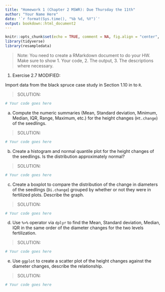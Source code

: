 ```yaml
---
title: "Homework 1 (Chapter 2 MSWR): Due Thursday the 11th"
author: "Your Name Here"
date: '`r format(Sys.time(), "%b %d, %Y")`'
output: bookdown::html_document2
---
```


```r
knitr::opts_chunk$set(echo = TRUE, comment = NA, fig.align = "center", warning = FALSE, message = FALSE)
library(tidyverse)
library(resampledata)
```

> Note: You need to create a RMarkdown document to do your HW. Make sure to show 
  1. Your code,
  2. The output, 
  3. The descriptions where necessary.


1) Exercise 2.7 MODIFIED:

Import data from the black spruce case study in Section 1.10 in to `R`.

> SOLUTION: 

```r
# Your code goes here

```

a) Compute the numeric summaries (Mean, Standard deviation, Minimum, Median, IQR, Range, Maximum, etc.) for the height changes (`Ht.change`) of the seedlings.

> SOLUTION: 

```r
# Your code goes here

```


b) Create a histogram and normal quantile plot for the height changes of the seedlings. Is the distribution approximately normal?

> SOLUTION: 

```r
# Your code goes here

```


c) Create a boxplot to compare the distribution of the change in diameters of the seedlings (`Di.change`) grouped by whether or not they were in fertilized plots. Describe the graph.

> SOLUTION: 

```r
# Your code goes here

```

d) Use `%>%` operator via `dplyr` to find the Mean, Standard deviation, Median, IQR in the same order of the diameter changes for the two levels fertilization.

> SOLUTION: 

```r
# Your code goes here

```

e) Use `ggplot` to create a scatter  plot of the height changes against the diameter changes, describe the relationship.

> SOLUTION: 

```r
# Your code goes here

```








